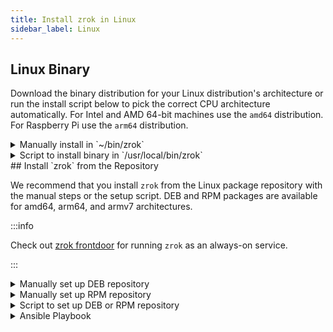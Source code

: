 ```yaml
---
title: Install zrok in Linux
sidebar_label: Linux
---
```



## Linux Binary

<AssetsProvider>
  <div className={styles.downloadContainer}>
    <DownloadCard
      osName="Linux"
      osLogo="/img/logo-linux.svg"
    />
  </div>
</AssetsProvider>

Download the binary distribution for your Linux distribution's architecture or run the install script below to pick the correct CPU architecture automatically. For Intel and AMD 64-bit machines use the `amd64` distribution. For Raspberry Pi use the `arm64` distribution.

<Details>
<summary>Manually install in `~/bin/zrok`</summary>

1. Unarchive the distribution in a temporary directory.

    ```text
    mkdir /tmp/zrok && tar -xf ./zrok*linux*.tar.gz -C /tmp/zrok
    ```

1. Install the `zrok` executable.

    ```text
    mkdir -p ~/bin && install /tmp/zrok/zrok ~/bin/
    ```

1. Add `~/bin` to your shell's executable search path. Optionally add this to your ~/.zshenv to persist the change.

    ```text
    PATH=~/bin:$PATH
    ```

1. With the `zrok` executable in your path, you can then execute the `zrok` command from your shell:

    ```text
    zrok version
    ```

    ```buttonless title="Output"
                   _    
     _____ __ ___ | | __
    |_  / '__/ _ \| |/ /
     / /| | | (_) |   < 
    /___|_|  \___/|_|\_\
    
    v0.4.0 [c889005]
    ```

</Details>

<Details>
<summary>Script to install binary in `/usr/local/bin/zrok`</summary>

This script auto-selects the correct architecture and may be helpful for Raspberry Pi users.

```text
cd $(mktemp -d);

ZROK_VERSION=$(
  curl -sSf https://api.github.com/repos/openziti/zrok/releases/latest \
  | jq -r '.tag_name'
);

case $(uname -m) in
  x86_64)         GOXARCH=amd64
  ;;
  aarch64|arm64)  GOXARCH=arm64
  ;;
  arm*)           GOXARCH=armv7
  ;;
  *)              echo "ERROR: unknown arch '$(uname -m)'" >&2
                  exit 1
  ;;
esac;

curl -sSfL \
  "https://github.com/openziti/zrok/releases/download/${ZROK_VERSION}/zrok_${ZROK_VERSION#v}_linux_${GOXARCH}.tar.gz" \
  | tar -xz -f -;

sudo install -o root -g root ./zrok /usr/local/bin/;

zrok version;
```

</Details>
## Install `zrok` from the Repository

We recommend that you install `zrok` from the Linux package repository with the manual steps or the setup script. DEB and RPM packages are available for amd64, arm64, and armv7 architectures.

:::info

Check out [zrok frontdoor](/guides/frontdoor.mdx?os=Linux) for running `zrok` as an always-on service.

:::

<Details>
<summary>Manually set up DEB repository</summary>

```text
(set -euo pipefail;

curl -sSLf https://get.openziti.io/tun/package-repos.gpg \
| sudo gpg --dearmor --output /usr/share/keyrings/openziti.gpg;
sudo chmod a+r /usr/share/keyrings/openziti.gpg;

sudo tee /etc/apt/sources.list.d/openziti-release.list >/dev/null <<EOF;
deb [signed-by=/usr/share/keyrings/openziti.gpg] https://packages.openziti.org/zitipax-openziti-deb-stable debian main
EOF

sudo apt update;
sudo apt install zrok;
zrok version;
)
```

</Details>

<Details>
<summary>Manually set up RPM repository</summary>

```text
(set -euo pipefail;

sudo tee /etc/yum.repos.d/openziti-release.repo >/dev/null <<\EOF;
[OpenZitiRelease]
name=OpenZiti Release
baseurl=https://packages.openziti.org/zitipax-openziti-rpm-stable/redhat/$basearch
enabled=1
gpgcheck=0
gpgkey=https://packages.openziti.org/zitipax-openziti-rpm-stable/redhat/$basearch/repodata/repomd.xml.key
repo_gpgcheck=1
EOF

sudo dnf update;
sudo dnf install zrok;
zrok version;
)
```

</Details>

<Details>
<summary>Script to set up DEB or RPM repository</summary>

1. Download the zrok install script.

    ```text
    curl -sSLfo ./zrok-install.bash https://get.openziti.io/install.bash
    ```

1. Inspect the script to ensure it is suitable to run as root on your system.

    ```text
    less ./zrok-install.bash
    ```

1. Run the script as root to add the package repo and install the `zrok` package.

    ```text
    sudo bash ./zrok-install.bash zrok
    ```

</Details>

<Details>
<summary>Ansible Playbook</summary>

<ConcatenateYamlSnippets
  title="Set up package repository and install zrok">
{AnsibleRepoSetup}
{`
- name: Install zrok package
  gather_facts: false
  hosts: all 
  become: true
  tasks:
  - name: Install zrok
    ansible.builtin.package:
      name: zrok
      state: present
`}
</ConcatenateYamlSnippets>

</Details>
